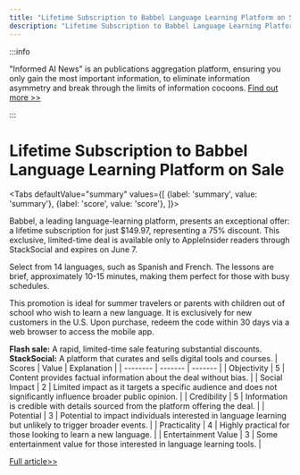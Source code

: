 ```yaml
---
title: "Lifetime Subscription to Babbel Language Learning Platform on Sale"
description: "Lifetime Subscription to Babbel Language Learning Platform on Sale"
---
```



:::info

"Informed AI News" is an publications aggregation platform, ensuring you only gain the most important information, to eliminate information asymmetry and break through the limits of information cocoons.  [Find out more >>](/)

:::

# Lifetime Subscription to Babbel Language Learning Platform on Sale


<Tabs
	defaultValue="summary"
	values={[
	{label: 'summary', value: 'summary'},
	{label: 'score', value: 'score'},
]}>
<TabItem value="summary">


Babbel, a leading language-learning platform, presents an exceptional offer: a lifetime subscription for just $149.97, representing a 75% discount. This exclusive, limited-time deal is available only to AppleInsider readers through StackSocial and expires on June 7.

Select from 14 languages, such as Spanish and French. The lessons are brief, approximately 10-15 minutes, making them perfect for those with busy schedules.

This promotion is ideal for summer travelers or parents with children out of school who wish to learn a new language. It is exclusively for new customers in the U.S. Upon purchase, redeem the code within 30 days via a web browser to access the mobile app.

**Flash sale:** A rapid, limited-time sale featuring substantial discounts.
**StackSocial:** A platform that curates and sells digital tools and courses.
</TabItem>
<TabItem value="score">
	| Scores     | Value   | Explanation |
	| -------- | ------- | ------- |
	| Objectivity  | 5    | Content provides factual information about the deal without bias.    |
	| Social Impact | 2     | Limited impact as it targets a specific audience and does not significantly influence broader public opinion.    |
	| Credibility    | 5    | Information is credible with details sourced from the platform offering the deal.    |
	| Potential    | 3    | Potential to impact individuals interested in language learning but unlikely to trigger broader events.    |
	| Practicality    | 4    | Highly practical for those looking to learn a new language.    |
	| Entertainment Value    | 3    | Some entertainment value for those interested in language learning tools.    |
</TabItem>
</Tabs>

[Full article>>](https://appleinsider.com/articles/24/06/04/flash-sale-learn-a-new-language-on-your-iphone-or-mac-with-a-lifetime-of-babbel-for-14997)
